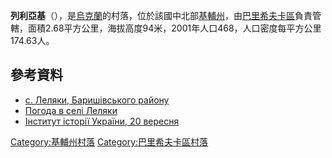 {{coord|50|14|15|N|31|32|25|E|scale:30000|display=title}}

'''列利亞基'''（{{lang-uk|Леляки}}），是[[烏克蘭|烏克蘭]]的村落，位於該國中北部[[基輔州|基輔州]]，由[[巴里希夫卡區|巴里希夫卡區]]負責管轄，面積2.68平方公里，海拔高度94米，2001年人口468，人口密度每平方公里174.63人。

==參考資料==
* [https://web.archive.org/web/20100119211735/http://baryshivka.kiev.ua/ с. Леляки, Баришівського району]
* [http://weather.in.ua/ua/kievskaja/13174 Погода в селі Леляки] {{Wayback|url=http://weather.in.ua/ua/kievskaja/13174 |date=20170615213455 }}
* [http://www.history.org.ua/?hrono Інститут історії України, 20 вересня]{{Wayback|url=http://www.history.org.ua/?hrono |date=20160629080207 }}

{{DEFAULTSORT:Леляки}}
[[Category:基輔州村落|Category:基輔州村落]]
[[Category:巴里希夫卡區村落|Category:巴里希夫卡區村落]]


{{Kiev-geo-stub}}